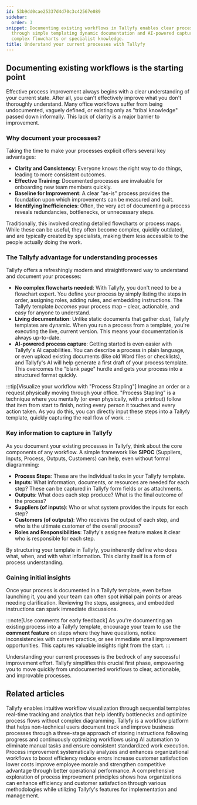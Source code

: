 ```yaml
---
id: 53b9dd0cae25337d4d70c3c42567e089
sidebar:
  order: 3
snippet: Documenting existing workflows in Tallyfy enables clear process understanding
  through simple templating dynamic documentation and AI-powered capture without requiring
  complex flowcharts or specialist knowledge.
title: Understand your current processes with Tallyfy
---
```


## Documenting existing workflows is the starting point

Effective process improvement always begins with a clear understanding of your current state. After all, you can't effectively improve what you don't thoroughly understand. Many office workflows suffer from being undocumented, vaguely defined, or existing only as "tribal knowledge" passed down informally. This lack of clarity is a major barrier to improvement.

### Why document your processes?

Taking the time to make your processes explicit offers several key advantages:

-   **Clarity and Consistency**: Everyone knows the right way to do things, leading to more consistent outcomes.
-   **Effective Training**: Documented processes are invaluable for onboarding new team members quickly.
-   **Baseline for Improvement**: A clear "as-is" process provides the foundation upon which improvements can be measured and built.
-   **Identifying Inefficiencies**: Often, the very act of documenting a process reveals redundancies, bottlenecks, or unnecessary steps.

Traditionally, this involved creating detailed flowcharts or process maps. While these can be useful, they often become complex, quickly outdated, and are typically created by specialists, making them less accessible to the people actually doing the work.

### The Tallyfy advantage for understanding processes

Tallyfy offers a refreshingly modern and straightforward way to understand and document your processes:

-   **No complex flowcharts needed**: With Tallyfy, you don't need to be a flowchart expert. You define your process by simply listing the steps in order, assigning roles, adding rules, and embedding instructions. The Tallyfy template *becomes* your process map – clear, actionable, and easy for anyone to understand.
-   **Living documentation**: Unlike static documents that gather dust, Tallyfy templates are dynamic. When you run a process from a template, you're executing the live, current version. This means your documentation is always up-to-date.
-   **AI-powered process capture**: Getting started is even easier with Tallyfy's AI capabilities. You can describe a process in plain language, or even upload existing documents (like old Word files or checklists), and Tallyfy's AI will help generate a first draft of your process template. This overcomes the "blank page" hurdle and gets your process into a structured format quickly.

:::tip[Visualize your workflow with "Process Stapling"]
Imagine an order or a request physically moving through your office. "Process Stapling" is a technique where you mentally (or even physically, with a printout) follow that item from start to finish, noting every person it touches and every action taken. As you do this, you can directly input these steps into a Tallyfy template, quickly capturing the real flow of work.
:::

### Key information to capture in Tallyfy

As you document your existing processes in Tallyfy, think about the core components of any workflow. A simple framework like **SIPOC** (Suppliers, Inputs, Process, Outputs, Customers) can help, even without formal diagramming:

-   **Process Steps**: These are the individual tasks in your Tallyfy template.
-   **Inputs**: What information, documents, or resources are needed for each step? These can be captured in Tallyfy form fields or as attachments.
-   **Outputs**: What does each step produce? What is the final outcome of the process?
-   **Suppliers (of inputs)**: Who or what system provides the inputs for each step?
-   **Customers (of outputs)**: Who receives the output of each step, and who is the ultimate customer of the overall process?
-   **Roles and Responsibilities**: Tallyfy's assignee feature makes it clear who is responsible for each step.

By structuring your template in Tallyfy, you inherently define who does what, when, and with what information. This clarity itself is a form of process understanding.

### Gaining initial insights

Once your process is documented in a Tallyfy template, even before launching it, you and your team can often spot initial pain points or areas needing clarification. Reviewing the steps, assignees, and embedded instructions can spark immediate discussions.

:::note[Use comments for early feedback]
As you're documenting an existing process into a Tallyfy template, encourage your team to use the **comment feature** on steps where they have questions, notice inconsistencies with current practice, or see immediate small improvement opportunities. This captures valuable insights right from the start.
:::

Understanding your current processes is the bedrock of any successful improvement effort. Tallyfy simplifies this crucial first phase, empowering you to move quickly from undocumented workflows to clear, actionable, and improvable processes.


## Related articles
<CardGrid>
<LinkTitleCard header="<b>Process Improvement > Understand process flow without flowcharts</b>" href="/products/pro/tutorials/how-to/process-improvement/understanding-process-flow-without-complex-flowcharts/" > Tallyfy enables intuitive workflow visualization through sequential templates real-time tracking and analytics that help identify bottlenecks and optimize process flows without complex diagramming. </LinkTitleCard>
<LinkTitleCard header="<b>Introduction</b>" href="/products/pro/" > Tallyfy is a workflow platform that helps non-technical users document track and improve business processes through a three-stage approach of storing instructions following progress and continuously optimizing workflows using AI automation to eliminate manual tasks and ensure consistent standardized work execution. </LinkTitleCard>
<LinkTitleCard header="<b>Process Improvement > What is process improvement?</b>" href="/products/pro/tutorials/how-to/process-improvement/what-is-process-improvement/" > Process improvement systematically analyzes and enhances organizational workflows to boost efficiency reduce errors increase customer satisfaction lower costs improve employee morale and strengthen competitive advantage through better operational performance. </LinkTitleCard>
<LinkTitleCard header="<b>How To > Process improvement</b>" href="/products/pro/tutorials/how-to/process-improvement/" > A comprehensive exploration of process improvement principles shows how organizations can enhance efficiency and customer satisfaction through various methodologies while utilizing Tallyfy's features for implementation and management. </LinkTitleCard>
</CardGrid>